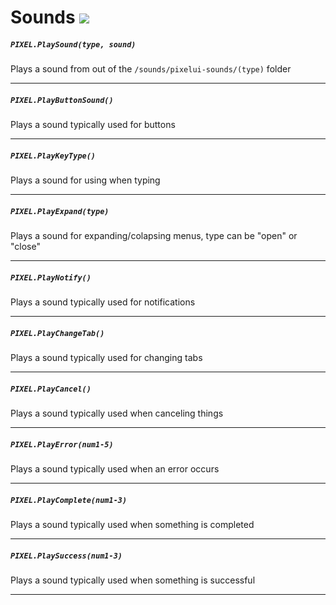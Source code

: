 # Sounds ![](https://github.com/Pulsar-Dev/documentation/blob/main/public/client.png)

##### `PIXEL.PlaySound(type, sound)`
  Plays a sound from out of the `/sounds/pixelui-sounds/(type)` folder

---
##### `PIXEL.PlayButtonSound()`
  Plays a sound typically used for buttons

---
##### `PIXEL.PlayKeyType()`
  Plays a sound for using when typing

---
##### `PIXEL.PlayExpand(type)`
  Plays a sound for expanding/colapsing menus, type can be "open" or "close"

---
##### `PIXEL.PlayNotify()`
  Plays a sound typically used for notifications

---
##### `PIXEL.PlayChangeTab()`
  Plays a sound typically used for changing tabs

---
##### `PIXEL.PlayCancel()`
  Plays a sound typically used when canceling things

---
##### `PIXEL.PlayError(num1-5)`
  Plays a sound typically used when an error occurs

---
##### `PIXEL.PlayComplete(num1-3)`
  Plays a sound typically used when something is completed

---
##### `PIXEL.PlaySuccess(num1-3)`
  Plays a sound typically used when something is successful

---